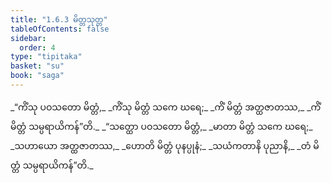 ```yaml
---
title: "1.6.3 မိတ္တသုတ္တ"
tableOfContents: false
sidebar:
  order: 4
type: "tipitaka"
basket: "su"
book: "saga"
---
```



<DynamicBreadcrumb />

<Division number="53" book="saga">

<Paragraph number="292" type="verses" book="saga">
_“ကိံသု ပဝသတော မိတ္တံ,_  
_ကိံသု မိတ္တံ သကေ ဃရေ;_  
_ကိံ မိတ္တံ အတ္ထဇာတဿ,_  
_ကိံ မိတ္တံ သမ္ပရာယိကန်”တိ._  

</Paragraph>

<Paragraph number="293" type="verses" book="saga">
_“သတ္ထော ပဝသတော မိတ္တံ,_  
_မာတာ မိတ္တံ သကေ ဃရေ;_  
_သဟာယော အတ္ထဇာတဿ,_  
_ဟောတိ မိတ္တံ ပုနပ္ပုနံ;_  
_သယံကတာနိ ပုညာနိ,_  
_တံ မိတ္တံ သမ္ပရာယိကန်”တိ._
</Paragraph>
</Division>